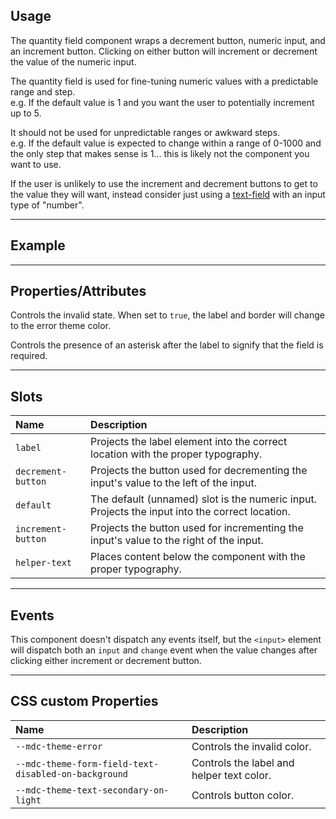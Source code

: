 
<PageSection>

## Usage

The quantity field component wraps a decrement button, numeric input, and an increment button. Clicking on either button will increment or decrement the value of the numeric input.

The quantity field is used for fine-tuning numeric values with a predictable range and step.  
e.g. If the default value is 1 and you want the user to potentially increment up to 5.

It should not be used for unpredictable ranges or awkward steps.  
e.g. If the default value is expected to change within a range of 0-1000 and the only step that makes sense is 1... this is likely not the component you want to use.

If the user is unlikely to use the increment and decrement buttons to get to the value they will want, instead consider just using a [text-field](?path=/story/components-text-field--default) with an input type of "number".

</PageSection>

---

<PageSection>

## Example

<LiveDemo layout="column" codeHtml={QuantityFieldDefaultHtml()}>
  <QuantityFieldDemo/>
</LiveDemo>

</PageSection>

---

<PageSection>

## Properties/Attributes

<PropertyDef name="invalid" type="boolean" defaultValue="false">

Controls the invalid state. When set to `true`, the label and border will change to the error theme color.
  
</PropertyDef>

<PropertyDef name="required" type="boolean" defaultValue="false">

  Controls the presence of an asterisk after the label to signify that the field is required.

</PropertyDef>

</PageSection>

---

<PageSection>

## Slots

| Name                           | Description
| :------------------------------| :----------------
| `label`                        | Projects the label element into the correct location with the proper typography.
| `decrement-button`             | Projects the button used for decrementing the input's value to the left of the input.
| `default`                      | The default (unnamed) slot is the numeric input. Projects the input into the correct location.
| `increment-button`             | Projects the button used for incrementing the input's value to the right of the input.
| `helper-text`                  | Places content below the component with the proper typography.

</PageSection>

---

<PageSection>

## Events

This component doesn't dispatch any events itself, but the `<input>` element will dispatch both an `input` and `change` event when the value changes
after clicking either increment or decrement button.

</PageSection>

---

<PageSection>

## CSS custom Properties

| Name                                                       | Description
| :----------------------------------------------------------| :---------------
| `--mdc-theme-error`                                        | Controls the invalid color.
| `--mdc-theme-form-field-text-disabled-on-background`       | Controls the label and helper text color.
| `--mdc-theme-text-secondary-on-light`                      | Controls button color.

</PageSection>
